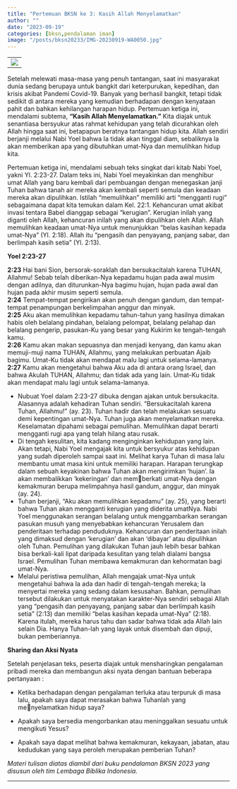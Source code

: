 ```yaml
---
title: "Pertemuan BKSN ke 3: Kasih Allah Menyelamatkan"
author: ""
date: "2023-09-19"
categories: [bksn,pendalaman iman]
image: "/posts/bksn20233/IMG-20230919-WA0050.jpg"
---
```


|                                               |
|-----------------------------------------------|
| ![](/posts/bksn20233/IMG-20230919-WA0027.jpg) |

Setelah melewati masa-masa yang penuh tantangan, saat ini masyarakat dunia sedang berupaya untuk bangkit dari keterpurukan, kepedihan, dan krisis akibat Pandemi Covid-19. Banyak yang berhasil bangkit, tetapi tidak sedikit di antara mereka yang kemudian berhadapan dengan kenyataan pahit dan bahkan kehilangan harapan hidup. Pertemuan ketiga ini, mendalami subtema, **"Kasih Allah Menyelamatkan."** Kita diajak untuk senantiasa bersyukur atas rahmat kehidupan yang telah dicurahkan oleh Allah hingga saat ini, betapapun beratnya tantangan hidup kita. Allah sendiri berjanji melalui Nabi Yoel bahwa Ia tidak akan tinggal diam, sebaliknya Ia akan memberikan apa yang dibutuhkan umat-Nya dan memulihkan hidup kita.

Pertemuan ketiga ini, mendalami sebuah teks singkat dari kitab Nabi Yoel, yakni Yl. 2:23-27. Dalam teks ini, Nabi Yoel meyakinkan dan menghibur umat Allah yang baru kembali dari pembuangan dengan menegaskan janji Tuhan bahwa tanah air mereka akan kembali seperti semula dan keadaan mereka akan dipulihkan. Istilah “memulihkan” memiliki arti “mengganti rugi” sebagaimana dapat kita temukan dalam Kel. 22:1. Kehancuran umat akibat invasi tentara Babel dianggap sebagai “kerugian”. Kerugian inilah yang diganti oleh Allah, kehancuran inilah yang akan dipulihkan oleh Allah. Allah memulihkan keadaan umat-Nya untuk menunjukkan “belas kasihan kepada umat-Nya” (Yl. 2:18). Allah itu “pengasih dan penyayang, panjang sabar, dan berlimpah kasih setia” (Yl. 2:13).

**Yoel 2:23-27**

**2:23** Hai bani Sion, bersorak-soraklah dan bersukacitalah karena TUHAN, Allahmu! Sebab telah diberikan-Nya kepadamu hujan pada awal musim dengan adilnya, dan diturunkan-Nya bagimu hujan, hujan pada awal dan hujan pada akhir musim seperti semula.\
**2:24** Tempat-tempat pengirikan akan penuh dengan gandum, dan tempat-tempat penampungan berkelimpahan anggur dan minyak.\
**2:25** Aku akan memulihkan kepadamu tahun-tahun yang hasilnya dimakan habis oleh belalang pindahan, belalang pelompat, belalang pelahap dan belalang pengerip, pasukan-Ku yang besar yang Kukirim ke tengah-tengah kamu.\
**2:26** Kamu akan makan sepuasnya dan menjadi kenyang, dan kamu akan memuji-muji nama TUHAN, Allahmu, yang melakukan perbuatan Ajaib bagimu. Umat-Ku tidak akan mendapat malu lagi untuk selama-lamanya.\
**2:27** Kamu akan mengetahui bahwa Aku ada di antara orang Israel, dan bahwa Akulah TUHAN, Allahmu; dan tidak ada yang lain. Umat-Ku tidak akan mendapat malu lagi untuk selama-lamanya.

-   Nubuat Yoel dalam 2:23-27 dibuka dengan ajakan untuk bersukacita. Alasannya adalah kehadiran Tuhan sendiri. “Bersukacitalah karena Tuhan, Allahmu!” (ay. 23). Tuhan hadir dan telah melakukan sesuatu demi kepentingan umat-Nya. Tuhan juga akan menyelamatkan mereka. Keselamatan dipahami sebagai pemulihan. Memulihkan dapat berarti mengganti rugi apa yang telah hilang atau rusak.
-   Di tengah kesulitan, kita kadang menginginkan kehidupan yang lain. Akan tetapi, Nabi Yoel mengajak kita untuk bersyukur atas kehidupan yang sudah diperoleh sampai saat ini. Melihat karya Tuhan di masa lalu membantu umat masa kini untuk memiliki harapan. Harapan terungkap dalam sebuah keyakinan bahwa Tuhan akan mengirimkan ‘hujan’. Ia akan membalikkan ‘kekeringan’ dan memberkati umat-Nya dengan kemakmuran berupa melimpahnya hasil gandum, anggur, dan minyak (ay. 24).
-   Tuhan berjanji, “Aku akan memulihkan kepadamu” (ay. 25), yang berarti bahwa Tuhan akan mengganti kerugian yang diderita umatNya. Nabi Yoel menggunakan serangan belalang untuk menggambarkan serangan pasukan musuh yang menyebabkan kehancuran Yerusalem dan penderitaan terhadap penduduknya. Kehancuran dan penderitaan inilah yang dimaksud dengan ‘kerugian’ dan akan ‘dibayar’ atau dipulihkan oleh Tuhan. Pemulihan yang dilakukan Tuhan jauh lebih besar bahkan bisa berkali-kali lipat daripada kesulitan yang telah dialami bangsa Israel. Pemulihan Tuhan membawa kemakmuran dan kehormatan bagi umat-Nya.
-   Melalui peristiwa pemulihan, Allah mengajak umat-Nya untuk mengetahui bahwa Ia ada dan hadir di tengah-tengah mereka; Ia menyertai mereka yang sedang dalam kesusahan. Bahkan, pemulihan tersebut dilakukan untuk menyatakan karakter-Nya sendiri sebagai Allah yang “pengasih dan penyayang, panjang sabar dan berlimpah kasih setia” (2:13) dan memiliki “belas kasihan kepada umat-Nya” (2:18). Karena itulah, mereka harus tahu dan sadar bahwa tidak ada Allah lain selain Dia. Hanya Tuhan-lah yang layak untuk disembah dan dipuji, bukan pemberiannya.

**Sharing dan Aksi Nyata**

Setelah penjelasan teks, peserta diajak untuk mensharingkan pengalaman pribadi mereka dan membangun aksi nyata dengan bantuan beberapa pertanyaan :

-   Ketika berhadapan dengan pengalaman terluka atau terpuruk di masa lalu, apakah saya dapat merasakan bahwa Tuhanlah yang menyelamatkan hidup saya?

-   Apakah saya bersedia mengorbankan atau meninggalkan sesuatu untuk mengikuti Yesus?

-   Apakah saya dapat melihat bahwa kemakmuran, kekayaan, jabatan, atau kedudukan yang saya peroleh merupakan pemberian Tuhan?

*Materi tulisan diatas diambil dari buku pendalaman BKSN 2023 yang disusun oleh tim Lembaga Biblika Indonesia.*

------------------------------------------------------------------------
